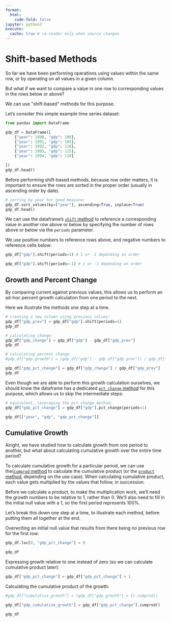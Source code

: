 ```yaml
---
format:
  html:
    code-fold: false
jupyter: python3
execute:
  cache: true # re-render only when source changes
---
```


# Shift-based Methods

So far we have been performing operations using values within the same row, or by operating on all values in a given column.

But what if we want to compare a value in one row to corresponding values in the rows below or above?

We can use \"shift-based\" methods for this purpose.


Let's consider this simple example time series dataset:

```python
from pandas import DataFrame

gdp_df = DataFrame([
    {"year": 1990, "gdp": 100},
    {"year": 1991, "gdp": 105},
    {"year": 1992, "gdp": 110},
    {"year": 1993, "gdp": 115},
    {"year": 1994, "gdp": 110}

])
gdp_df.head()
```

Before performing shift-based methods, because row order matters, it is important to ensure the rows are sorted in the proper order (usually in ascending order by date).

```python
# sorting by year for good measure:
gdp_df.sort_values(by=["year"], ascending=True, inplace=True)
gdp_df.head()
```

We can use the dataframe's [`shift` method](https://pandas.pydata.org/pandas-docs/stable/reference/api/pandas.DataFrame.shift.html) to reference a corresponding value in another row above or below by specifying the number of rows above or below via the `periods` parameter.



We use positive numbers to reference rows above, and negative numbers to reference cells below:


```python
gdp_df["gdp"].shift(periods=1) # 1 or -1 depending on order
```


```python
gdp_df["gdp"].shift(periods=-1) # 1 or -1 depending on order
```

## Growth and Percent Change

By comparing current against previous values, this allows us to perform an ad-hoc percent growth calculation from one period to the next.

Here we illustrate the methods one step at a time.


```python
# creating a new column using previous values:
gdp_df["gdp_prev"] = gdp_df["gdp"].shift(periods=1)
gdp_df
```

```python
# calculating change:
gdp_df["gdp_change"] = gdp_df["gdp"] - gdp_df["gdp_prev"]
gdp_df
```

```python
# calculating percent change:
#gdp_df["gdp_growth"] = (gdp_df["gdp"] - gdp_df["gdp_prev"]) / gdp_df["gdp_prev"]

gdp_df["gdp_pct_change"] = gdp_df["gdp_change"] / gdp_df["gdp_prev"]
gdp_df
```


Even though we are able to perform this growth calculation ourselves, we should know the dataframe has a dedicated [`pct_change` method](https://pandas.pydata.org/docs/reference/api/pandas.Series.pct_change.html) for this purpose, which allows us to skip the intermediate steps:

```python
# equivalent, leveraging the pct_change method:
gdp_df["gdp_pct_change"] = gdp_df["gdp"].pct_change(periods=1)

gdp_df[["year", "gdp", "gdp_pct_change"]]
```

## Cumulative Growth

Alright, we have studied how to calculate growth from one period to another, but what about calculating cumulative growth over the entire time period?

To calculate cumulative growth for a particular period, we can use the([`cumprod` method](https://pandas.pydata.org/docs/reference/api/pandas.DataFrame.cumprod.html) to calculate the cumulative product (or the [`product` method](https://pandas.pydata.org/docs/reference/api/pandas.DataFrame.product.html), depending on the use case). When calculating cumulative product, each value gets multiplied by the values that follow, in succession.


Before we calculate a product, to make the multiplication work, we'll need the growth numbers to be relative to 1, rather than 0. We'll also need to fill in the initial null value with a 1, so the first period represents 100%.

Let's break this down one step at a time, to illustrate each method, before putting them all together at the end.


Overwriting an initial null value that results from there being no previous row for the first row:

```python
gdp_df.loc[0, "gdp_pct_change"] = 0

gdp_df
```

Expressing growth relative to one instead of zero (so we can calculate cumulative product later):

```python
gdp_df["gdp_pct_change"] = gdp_df["gdp_pct_change"] + 1
```

Calculating the cumulative product of the growth:


```python
#gdp_df["cumulative_growth"] = (gdp_df["gdp_growth"] + 1).cumprod()

gdp_df["gdp_cumulative_growth"] = gdp_df["gdp_pct_change"].cumprod()

gdp_df
```
